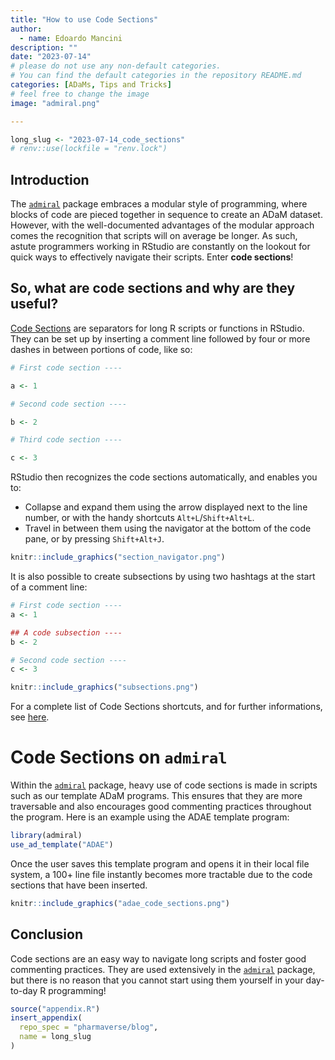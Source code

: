 ```yaml
---
title: "How to use Code Sections"
author:
  - name: Edoardo Mancini
description: ""
date: "2023-07-14"
# please do not use any non-default categories.
# You can find the default categories in the repository README.md
categories: [ADaMs, Tips and Tricks]
# feel free to change the image
image: "admiral.png"

---
```


<!--------------- typical setup ----------------->

```r
long_slug <- "2023-07-14_code_sections"
# renv::use(lockfile = "renv.lock")
```

<!--------------- post begins here ----------------->

## Introduction

The [`admiral`](https://pharmaverse.github.io/admiral/cran-release/) package embraces a modular style of programming, where blocks of code are pieced together in sequence to create an ADaM dataset. However, with the well-documented advantages of the modular approach comes the recognition that scripts will on average be longer. As such, astute programmers working in RStudio are constantly on the lookout for quick ways to effectively navigate their scripts. Enter **code sections**!

## So, what are code sections and why are they useful?

[Code Sections](https://docs.posit.co/ide/user/ide/guide/code/code-sections.html) are separators for long R scripts or functions in RStudio. They can be set up by inserting a comment line followed by four or more dashes in between portions of code, like so:

```r
# First code section ----

a <- 1

# Second code section ----

b <- 2

# Third code section ----

c <- 3
```
RStudio then recognizes the code sections automatically, and enables you to:

* Collapse and expand them using the arrow displayed next to the line number, or with the handy shortcuts `Alt+L`/`Shift+Alt+L`.
* Travel in between them using the navigator at the bottom of the code pane, or by pressing `Shift+Alt+J`.

```r
knitr::include_graphics("section_navigator.png")
```

It is also possible to create subsections by using two hashtags at the start of a comment line:

```r
# First code section ----
a <- 1

## A code subsection ----
b <- 2

# Second code section ----
c <- 3
```

```r
knitr::include_graphics("subsections.png")
```

For a complete list of Code Sections shortcuts, and for further informations, see [here](https://docs.posit.co/ide/user/ide/guide/code/code-sections.html#menu-commands-and-shortcuts).

# Code Sections on `admiral`

Within the [`admiral`](https://pharmaverse.github.io/admiral/cran-release/) package, heavy use of code sections is made in scripts such as our template ADaM programs. This ensures that they are more traversable and also encourages good commenting practices throughout the program. Here is an example using the ADAE template program:

```r
library(admiral)
use_ad_template("ADAE")
```

Once the user saves this template program and opens it in their local file system, a 100+ line file instantly becomes more tractable due to the code sections that have been inserted.

```r
knitr::include_graphics("adae_code_sections.png")
```

## Conclusion
Code sections are an easy way to navigate long scripts and foster good commenting practices. They are used extensively in the [`admiral`](https://pharmaverse.github.io/admiral/cran-release/) package, but there is no reason that you cannot start using them yourself in your day-to-day R programming!

<!--------------- appendices go here ----------------->

```r
source("appendix.R")
insert_appendix(
  repo_spec = "pharmaverse/blog",
  name = long_slug
)
```

